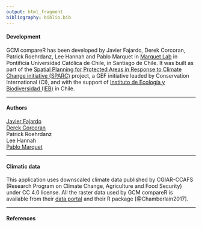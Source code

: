 ```yaml
---
output: html_fragment
bibliography: biblio.bib
---
```


#### Development

GCM compareR has been developed by Javier Fajardo, Derek Corcoran, Patrick Roehrdanz, Lee Hannah and Pablo Marquet in <a href = "http://marquet.cl/" target = "_blank">Marquet Lab</a> in Pontificia Universidad Católica de Chile, in Santiago de Chile. It was built as part of the <a href = "http://www.sparc-website.org/" target = "_blank">Spatial Planning for Protected Areas in Response to Climate Change initiative (SPARC)</a> project, a GEF initiative leaded by Conservation International (CI), and with the support of <a href = "http://ieb-chile.cl/" target = "_blank">Instituto de Ecología y Biodiversidad (IEB)</a> in Chile.

***

#### Authors  
<a href = "https://scholar.google.es/citations?user=L30b63UAAAAJ&hl=es&oi=ao" target = "_blank">Javier Fajardo  
<a href = "https://derek-corcoran-barrios.github.io/" target = "_blank">Derek Corcoran</a>  
Patrick Roehrdanz  
Lee Hannah  
<a href = "http://marquet.cl/" target = "_blank">Pablo Marquet</a>  

***

#### Climatic data

This application uses downscaled climate data published by CGIAR-CCAFS (Research Program on Climate Change, Agriculture and Food Security) under CC 4.0 license. All the raster data used by GCM compareR is available from their <a href = "http://ccafs-climate.org/" target = "_blank">data portal</a> and their R package [@Chamberlain2017].

***

#### References
